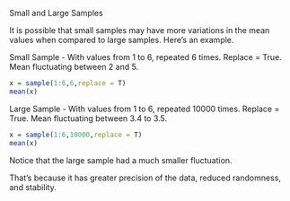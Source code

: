 Small and Large Samples

It is possible that small samples may have more variations in the mean values when compared to large samples. Here's an example.

Small Sample - With values from 1 to 6, repeated 6 times. Replace = True. Mean fluctuating between 2 and 5.
```{r}
x = sample(1:6,6,replace = T)
mean(x)
```
Large Sample - With values from 1 to 6, repeated 10000 times. Replace = True. Mean fluctuating between 3.4 to 3.5.
```{r}
x = sample(1:6,10000,replace = T)
mean(x)
```

Notice that the large sample had a much smaller fluctuation.

That's because it has greater precision of the data, reduced randomness, and stability. 

